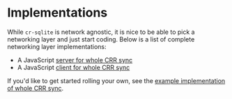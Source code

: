 # Implementations

While `cr-sqlite` is network agnostic, it is nice to be able to pick a networking layer and just start coding. Below is a list of complete networking layer implementations:

- A JavaScript [server for whole CRR sync](/docs/cr-sqlite/js/networking)
- A JavaScript [client for whole CRR sync](/docs/cr-sqlite/js/networking)

If you'd like to get started rolling your own, see the [example implementation of whole CRR sync](./whole-crr-sync).

